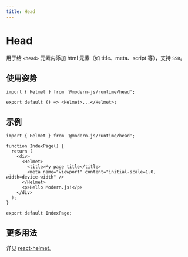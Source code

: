 ```yaml
---
title: Head
---
```

# Head

用于给 `<head>` 元素内添加 html 元素（如 title、meta、script 等），支持 `SSR`。

## 使用姿势

```tsx
import { Helmet } from '@modern-js/runtime/head';

export default () => <Helmet>...</Helmet>;
```

## 示例

```tsx
import { Helmet } from '@modern-js/runtime/head';

function IndexPage() {
  return (
    <div>
      <Helmet>
        <title>My page title</title>
        <meta name="viewport" content="initial-scale=1.0, width=device-width" />
      </Helmet>
      <p>Hello Modern.js!</p>
    </div>
  );
}

export default IndexPage;
```

## 更多用法

详见 [react-helmet](https://github.com/nfl/react-helmet)。
